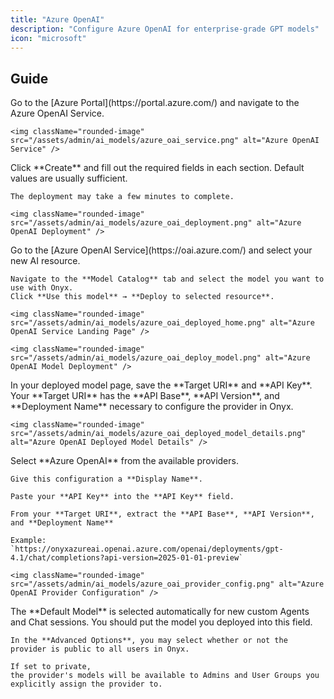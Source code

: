 ```yaml
---
title: "Azure OpenAI"
description: "Configure Azure OpenAI for enterprise-grade GPT models"
icon: "microsoft"
---
```



## Guide

<Steps>
  <Step title="Navigate to Azure Portal Resources">
    Go to the [Azure Portal](https://portal.azure.com/) and navigate to the Azure OpenAI Service.

    <img className="rounded-image" src="/assets/admin/ai_models/azure_oai_service.png" alt="Azure OpenAI Service" />
  </Step>

  <Step title="Create an Azure OpenAI Deployment">
    Click **Create** and fill out the required fields in each section. Default values are usually sufficient.

    The deployment may take a few minutes to complete.

    <img className="rounded-image" src="/assets/admin/ai_models/azure_oai_deployment.png" alt="Azure OpenAI Deployment" />
  </Step>

  <Step title="Create a Model Deployment">
    Go to the [Azure OpenAI Service](https://oai.azure.com/) and select your new AI resource.

    Navigate to the **Model Catalog** tab and select the model you want to use with Onyx.
    Click **Use this model** → **Deploy to selected resource**.

    <img className="rounded-image" src="/assets/admin/ai_models/azure_oai_deployed_home.png" alt="Azure OpenAI Service Landing Page" />

    <img className="rounded-image" src="/assets/admin/ai_models/azure_oai_deploy_model.png" alt="Azure OpenAI Model Deployment" />
  </Step>

  <Step title="Save Your Deployment Details and Credentials">
    In your deployed model page, save the **Target URI** and **API Key**.
    Your **Target URI** has the **API Base**, **API Version**, and **Deployment Name** necessary to configure the provider in Onyx.

    <img className="rounded-image" src="/assets/admin/ai_models/azure_oai_deployed_model_details.png" alt="Azure OpenAI Deployed Model Details" />
  </Step>

  <NavigateToAiModels />

  <Step title="Configure Azure OpenAI Provider">
    Select **Azure OpenAI** from the available providers.

    Give this configuration a **Display Name**.

    Paste your **API Key** into the **API Key** field.

    From your **Target URI**, extract the **API Base**, **API Version**, and **Deployment Name**

    Example:
    `https://onyxazureai.openai.azure.com/openai/deployments/gpt-4.1/chat/completions?api-version=2025-01-01-preview`

    <img className="rounded-image" src="/assets/admin/ai_models/azure_oai_provider_config.png" alt="Azure OpenAI Provider Configuration" />
  </Step>

  <Step title="Configure Default Model and Provider Access">
    The **Default Model** is selected automatically for new custom Agents and Chat sessions. You should put the model you deployed into this field.

    In the **Advanced Options**, you may select whether or not the provider is public to all users in Onyx.

    If set to private,
    the provider's models will be available to Admins and User Groups you explicitly assign the provider to.

  </Step>
</Steps>
